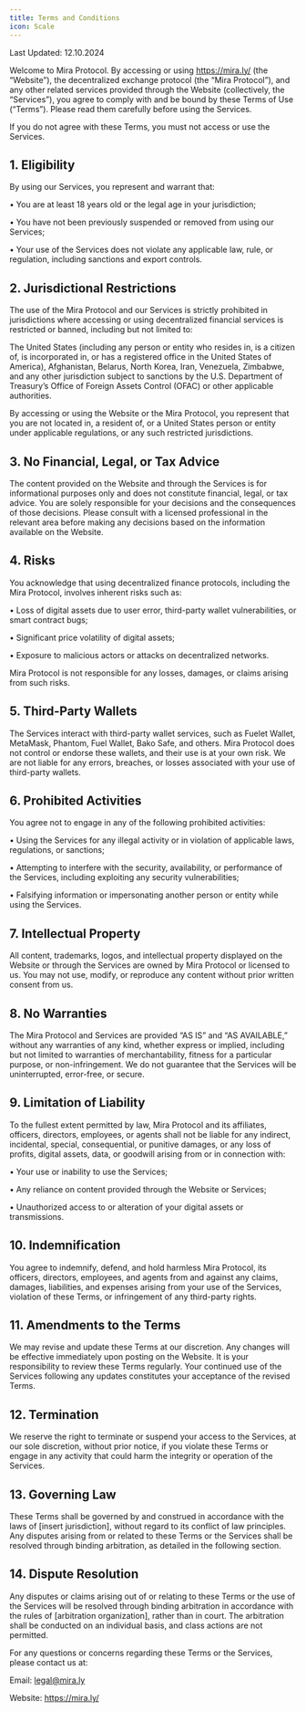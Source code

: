 ```yaml
---
title: Terms and Conditions
icon: Scale
---
```


Last Updated: 12.10.2024

Welcome to Mira Protocol. By accessing or using https://mira.ly/ (the “Website”), the decentralized exchange protocol (the “Mira Protocol”), and any other related services provided through the Website (collectively, the “Services”), you agree to comply with and be bound by these Terms of Use (“Terms”). Please read them carefully before using the Services.

If you do not agree with these Terms, you must not access or use the Services.

## 1. Eligibility

By using our Services, you represent and warrant that:

• You are at least 18 years old or the legal age in your jurisdiction;

• You have not been previously suspended or removed from using our Services;

• Your use of the Services does not violate any applicable law, rule, or regulation, including sanctions and export controls.

## 2. Jurisdictional Restrictions

The use of the Mira Protocol and our Services is strictly prohibited in jurisdictions where accessing or using decentralized financial services is restricted or banned, including but not limited to:

The United States (including any person or entity who resides in, is a citizen of, is incorporated in, or has a registered office in the United States of America), Afghanistan, Belarus, North Korea, Iran, Venezuela, Zimbabwe, and any other jurisdiction subject to sanctions by the U.S. Department of Treasury’s Office of Foreign Assets Control (OFAC) or other applicable authorities.

By accessing or using the Website or the Mira Protocol, you represent that you are not located in, a resident of, or a United States person or entity under applicable regulations, or any such restricted jurisdictions.

## 3. No Financial, Legal, or Tax Advice

The content provided on the Website and through the Services is for informational purposes only and does not constitute financial, legal, or tax advice. You are solely responsible for your decisions and the consequences of those decisions. Please consult with a licensed professional in the relevant area before making any decisions based on the information available on the Website.

## 4. Risks

You acknowledge that using decentralized finance protocols, including the Mira Protocol, involves inherent risks such as:

• Loss of digital assets due to user error, third-party wallet vulnerabilities, or smart contract bugs;

• Significant price volatility of digital assets;

• Exposure to malicious actors or attacks on decentralized networks.

Mira Protocol is not responsible for any losses, damages, or claims arising from such risks.

## 5. Third-Party Wallets

The Services interact with third-party wallet services, such as Fuelet Wallet, MetaMask, Phantom, Fuel Wallet, Bako Safe, and others. Mira Protocol does not control or endorse these wallets, and their use is at your own risk. We are not liable for any errors, breaches, or losses associated with your use of third-party wallets.

## 6. Prohibited Activities

You agree not to engage in any of the following prohibited activities:

• Using the Services for any illegal activity or in violation of applicable laws, regulations, or sanctions;

• Attempting to interfere with the security, availability, or performance of the Services, including exploiting any security vulnerabilities;

• Falsifying information or impersonating another person or entity while using the Services.

## 7. Intellectual Property

All content, trademarks, logos, and intellectual property displayed on the Website or through the Services are owned by Mira Protocol or licensed to us. You may not use, modify, or reproduce any content without prior written consent from us.

## 8. No Warranties

The Mira Protocol and Services are provided “AS IS” and “AS AVAILABLE,” without any warranties of any kind, whether express or implied, including but not limited to warranties of merchantability, fitness for a particular purpose, or non-infringement. We do not guarantee that the Services will be uninterrupted, error-free, or secure.

## 9. Limitation of Liability

To the fullest extent permitted by law, Mira Protocol and its affiliates, officers, directors, employees, or agents shall not be liable for any indirect, incidental, special, consequential, or punitive damages, or any loss of profits, digital assets, data, or goodwill arising from or in connection with:

• Your use or inability to use the Services;

• Any reliance on content provided through the Website or Services;

• Unauthorized access to or alteration of your digital assets or transmissions.

## 10. Indemnification

You agree to indemnify, defend, and hold harmless Mira Protocol, its officers, directors, employees, and agents from and against any claims, damages, liabilities, and expenses arising from your use of the Services, violation of these Terms, or infringement of any third-party rights.

## 11. Amendments to the Terms

We may revise and update these Terms at our discretion. Any changes will be effective immediately upon posting on the Website. It is your responsibility to review these Terms regularly. Your continued use of the Services following any updates constitutes your acceptance of the revised Terms.

## 12. Termination

We reserve the right to terminate or suspend your access to the Services, at our sole discretion, without prior notice, if you violate these Terms or engage in any activity that could harm the integrity or operation of the Services.

## 13. Governing Law

These Terms shall be governed by and construed in accordance with the laws of [insert jurisdiction], without regard to its conflict of law principles. Any disputes arising from or related to these Terms or the Services shall be resolved through binding arbitration, as detailed in the following section.

## 14. Dispute Resolution

Any disputes or claims arising out of or relating to these Terms or the use of the Services will be resolved through binding arbitration in accordance with the rules of [arbitration organization], rather than in court. The arbitration shall be conducted on an individual basis, and class actions are not permitted.

For any questions or concerns regarding these Terms or the Services, please contact us at:

Email: legal@mira.ly

Website: https://mira.ly/
